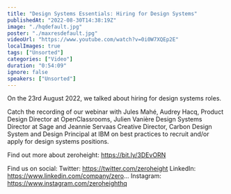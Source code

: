 ```yaml
---
title: "Design Systems Essentials: Hiring for Design Systems"
publishedAt: "2022-08-30T14:38:19Z"
image: "./hqdefault.jpg"
poster: "./maxresdefault.jpg"
videoUrl: "https://www.youtube.com/watch?v=0i0W7XQEp2E"
localImages: true
tags: ["Unsorted"]
categories: ["Video"]
duration: "0:54:09"
ignore: false
speakers: ["Unsorted"]
---
```


On the 23rd August 2022, we talked about hiring for design systems roles.

Catch the recording of our webinar with Jules Mahé, Audrey Hacq, Product Design Director at OpenClassrooms, Julien Vanière Design Systems Director at Sage and Jeannie Servaas Creative Director, Carbon Design System and Design Principal at IBM on best practices to recruit and/or apply for design systems positions.

Find out more about zeroheight: https://bit.ly/3DEvORN

Find us on social:
Twitter: https://twitter.com/zeroheight
LinkedIn: https://www.linkedin.com/company/zero...
Instagram: https://www.instagram.com/zeroheighthq
